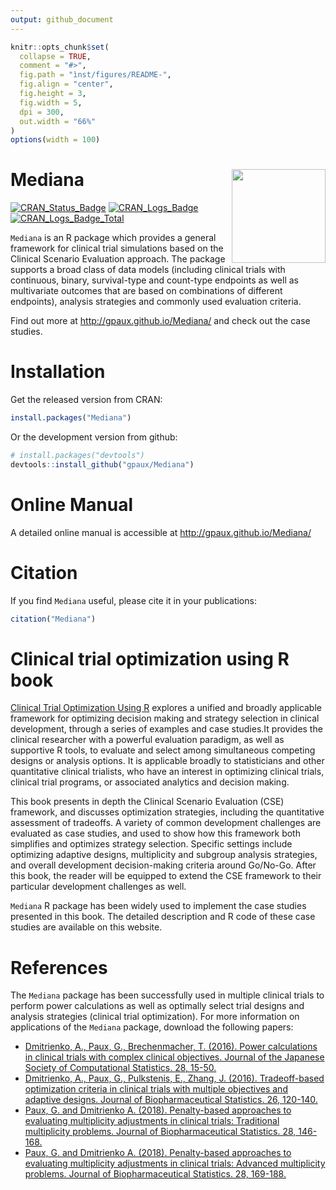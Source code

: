 ```yaml
---
output: github_document
---
```


<!-- README.md is generated from README.Rmd. Please edit that file -->

```r
knitr::opts_chunk$set(
  collapse = TRUE,
  comment = "#>",
  fig.path = "ìnst/figures/README-",
  fig.align = "center",
  fig.height = 3,
  fig.width = 5,
  dpi = 300,
  out.width = "66%"
)
options(width = 100)
```


# Mediana <img src="inst/figures/hexMediana.png" width = "150" align="right" />

[![CRAN_Status_Badge](http://www.r-pkg.org/badges/version/Mediana)](https://cran.r-project.org/package=Mediana) [![CRAN_Logs_Badge](http://cranlogs.r-pkg.org/badges/Mediana)](https://cran.r-project.org/package=Mediana)
[![CRAN_Logs_Badge_Total](http://cranlogs.r-pkg.org/badges/grand-total/Mediana)](https://cran.r-project.org/package=Mediana)

`Mediana` is an R package which provides a general framework for clinical trial simulations based on the Clinical Scenario Evaluation approach. The package supports a broad class of data models (including clinical trials with continuous, binary, survival-type and count-type endpoints as well as multivariate outcomes that are based on combinations of different endpoints), analysis strategies and commonly used evaluation criteria.

Find out more at [http://gpaux.github.io/Mediana/](http://gpaux.github.io/Mediana/) and check out the case studies.

# Installation

Get the released version from CRAN:

```R
install.packages("Mediana")
```

Or the development version from github:

```R
# install.packages("devtools")
devtools::install_github("gpaux/Mediana")
```

# Online Manual

A detailed online manual is accessible at [http://gpaux.github.io/Mediana/](http://gpaux.github.io/Mediana/)

# Citation

If you find `Mediana` useful, please cite it in your publications:

```r
citation("Mediana")
```

# Clinical trial optimization using R book

[Clinical Trial Optimization Using R](https://www.crcpress.com/Clinical-Trial-Optimization-using-R/Dmitrienko/p/book/9781498735070) explores a unified and broadly applicable framework for optimizing decision making and strategy selection in clinical development, through a series of examples and case studies.It provides the clinical researcher with a powerful evaluation paradigm, as well as supportive R tools, to evaluate and select among simultaneous competing designs or analysis options. It is applicable broadly to statisticians and other quantitative clinical trialists, who have an interest in optimizing clinical trials, clinical trial programs, or associated analytics and decision making.

This book presents in depth the Clinical Scenario Evaluation (CSE) framework, and discusses optimization strategies, including the quantitative assessment of tradeoffs. A variety of common development challenges are evaluated as case studies, and used to show how this framework both simplifies and optimizes strategy selection. Specific settings include optimizing adaptive designs, multiplicity and subgroup analysis strategies, and overall development decision-making criteria around Go/No-Go. After this book, the reader will be equipped to extend the CSE framework to their particular development challenges as well.

`Mediana` R package has been widely used to implement the case studies presented in this book. The detailed description and R code of these case studies are available on this website.

# References

The `Mediana` package has been successfully used in multiple clinical trials to perform power calculations as well as optimally select trial designs and analysis strategies (clinical trial optimization). For more information on applications of the `Mediana` package, download the following papers:

- [Dmitrienko, A., Paux, G., Brechenmacher, T. (2016). Power calculations in clinical trials with complex clinical objectives. Journal of the Japanese Society of Computational Statistics. 28, 15-50.](https://www.jstage.jst.go.jp/article/jjscs/28/1/28_1411001_213/_article)
- [Dmitrienko, A., Paux, G., Pulkstenis, E., Zhang, J. (2016). Tradeoff-based optimization criteria in clinical trials with multiple objectives and adaptive designs. Journal of Biopharmaceutical Statistics. 26, 120-140.](http://www.tandfonline.com/doi/abs/10.1080/10543406.2015.1092032?journalCode=lbps20)
- [Paux, G. and Dmitrienko A. (2018). Penalty-based approaches to evaluating multiplicity adjustments in clinical trials: Traditional multiplicity problems. Journal of Biopharmaceutical Statistics. 28, 146-168.](https://doi.org/10.1080/10543406.2017.1397010)
- [Paux, G. and Dmitrienko A. (2018). Penalty-based approaches to evaluating multiplicity adjustments in clinical trials: Advanced multiplicity problems. Journal of Biopharmaceutical Statistics. 28, 169-188.](https://doi.org/10.1080/10543406.2017.1397011)


